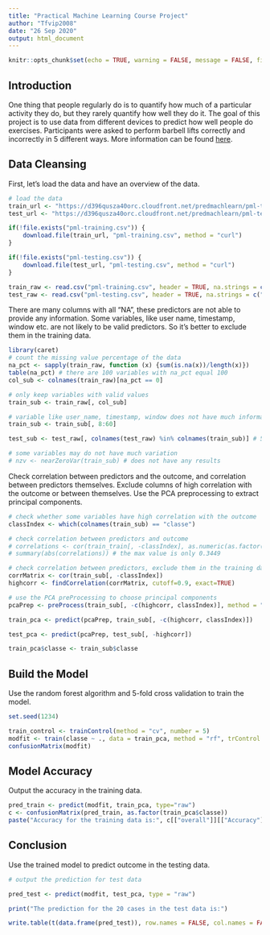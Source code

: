 ---
title: "Practical Machine Learning Course Project"
author: "Tfvip2008"
date: "26 Sep 2020"
output: html_document
---

```{r setup, include = FALSE}
knitr::opts_chunk$set(echo = TRUE, warning = FALSE, message = FALSE, fig.width = 10, fig.height = 5, tidy.opts=list(width.cutoff=55), tidy=TRUE)
```

## Introduction

One thing that people regularly do is to quantify how much of a particular activity they do, but they rarely quantify how well they do it. The goal of this project is to use data from different devices to predict how well people do exercises. Participants were asked to perform barbell lifts correctly and incorrectly in 5 different ways. More information can be found [here](http://web.archive.org/web/20161224072740/http:/groupware.les.inf.puc-rio.br/har).


## Data Cleansing

First, let's load the data and have an overview of the data.
```{r}
# load the data
train_url <- "https://d396qusza40orc.cloudfront.net/predmachlearn/pml-training.csv"
test_url <- "https://d396qusza40orc.cloudfront.net/predmachlearn/pml-testing.csv"

if(!file.exists("pml-training.csv")) {
    download.file(train_url, "pml-training.csv", method = "curl")
}

if(!file.exists("pml-testing.csv")) {
    download.file(test_url, "pml-testing.csv", method = "curl")
}

train_raw <- read.csv("pml-training.csv", header = TRUE, na.strings = c("NA", ""))
test_raw <- read.csv("pml-testing.csv", header = TRUE, na.strings = c("NA", ""))
```

There are many columns with all "NA", these predictors are not able to provide any information. Some variables, like user name, timestamp, window etc. are not likely to be valid predictors. So it's better to exclude them in the training data. 

```{r}
library(caret)
# count the missing value percentage of the data
na_pct <- sapply(train_raw, function (x) {sum(is.na(x))/length(x)})
table(na_pct) # there are 100 variables with na_pct equal 100
col_sub <- colnames(train_raw)[na_pct == 0]

# only keep variables with valid values
train_sub <- train_raw[, col_sub]

# variable like user_name, timestamp, window does not have much information
train_sub <- train_sub[, 8:60]

test_sub <- test_raw[, colnames(test_raw) %in% colnames(train_sub)] # 52 sub

# some variables may do not have much variation
# nzv <- nearZeroVar(train_sub) # does not have any results
```

Check correlation between predictors and the outcome, and correlation between predictors themselves. Exclude columns of high correlation with the outcome or between themselves. Use the PCA preprocessing to extract principal components.

```{r, cache = TRUE}
# check whether some variables have high correlation with the outcome
classIndex <- which(colnames(train_sub) == "classe")

# check correlation between predictors and outcome
# correlations <- cor(train_train[, -classIndex], as.numeric(as.factor(train_train$classe)))
# summary(abs(correlations)) # the max value is only 0.3449

# check correlation between predictors, exclude them in the training data
corrMatrix <- cor(train_sub[, -classIndex])
highcorr <- findCorrelation(corrMatrix, cutoff=0.9, exact=TRUE)

# use the PCA preProcessing to choose principal components
pcaPrep <- preProcess(train_sub[, -c(highcorr, classIndex)], method = "pca", thresh = 0.99)

train_pca <- predict(pcaPrep, train_sub[, -c(highcorr, classIndex)])

test_pca <- predict(pcaPrep, test_sub[, -highcorr])

train_pca$classe <- train_sub$classe
```


## Build the Model

Use the random forest algorithm and 5-fold cross validation to train the model.

```{r, cache = TRUE}

set.seed(1234)

train_control <- trainControl(method = "cv", number = 5)
modfit <- train(classe ~ ., data = train_pca, method = "rf", trControl = train_control)
confusionMatrix(modfit)

```

## Model Accuracy

Output the accuracy in the training data.

```{r, cache = TRUE}
pred_train <- predict(modfit, train_pca, type="raw")
c <- confusionMatrix(pred_train, as.factor(train_pca$classe))
paste("Accuracy for the training data is:", c[["overall"]][["Accuracy"]])

```

## Conclusion

Use the trained model to predict outcome in the testing data.

```{r}
# output the prediction for test data

pred_test <- predict(modfit, test_pca, type = "raw")

print("The prediction for the 20 cases in the test data is:")

write.table(t(data.frame(pred_test)), row.names = FALSE, col.names = FALSE, sep = " ", quote = FALSE)

```
